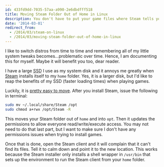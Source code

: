 ```yaml
---
id: 433fd9dd-7035-57aa-a990-2e6dbdfff518
title: Moving Steam Folder Out of Home in Linux
description: You don't have to put your game files where Steam tells you to. Fight the power.
date: '2014-03-01'
redirect_from:
  - /2014/03/steam-on-linux
  - /2014/03/moving-steam-folder-out-of-home-in-linux
---
```


I like to switch distros from time to time and remembering all of my little system tweaks becomes...problematic over time. Hence, I am documenting this for myself. Maybe it will benefit you too, dear reader.

I have a large <abbr title="Solid State Drive">SSD</abbr> I use as my system disk and it annoys me greatly when [Steam](http://store.steampowered.com/) installs itself to my `home` folder. Yes, it is a larger disk, but I'd like to reap the benefits of my SSD (faster loading times) when playing games.

Luckily, it is [pretty easy to move](http://askubuntu.com/a/257654). After you install Steam, issue the following in terminal:

```bash
sudo mv ~/.local/share/Steam /opt
sudo chmod a+rwx /opt/Steam -R
```

This moves your Steam folder out of `home` and into `opt`. Then it updates the permissions to allow everyone read/write/execute access. You may not need to do that last part, but I want to make sure I don't have any permissions issues when trying to install games.

Once that is done, open the Steam client and it will complain that it can't find its files. Tell it to calm down and point it to the new location. This works because the Steam installer only installs a shell wrapper in `/usr/bin` that sets up the environment to run the Steam client from your `home` folder.